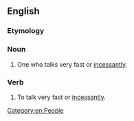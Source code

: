 {{also|motor mouth}}
==English==

===Etymology===
{{compound|en|motor|mouth}}

===Noun===
{{en-noun}}

# {{lb|en|informal}} One who talks very fast or [[incessantly]].

===Verb===
{{en-verb}}

# {{lb|en|intransitive|informal}} To talk very fast or [[incessantly]].

[[Category:en:People]]